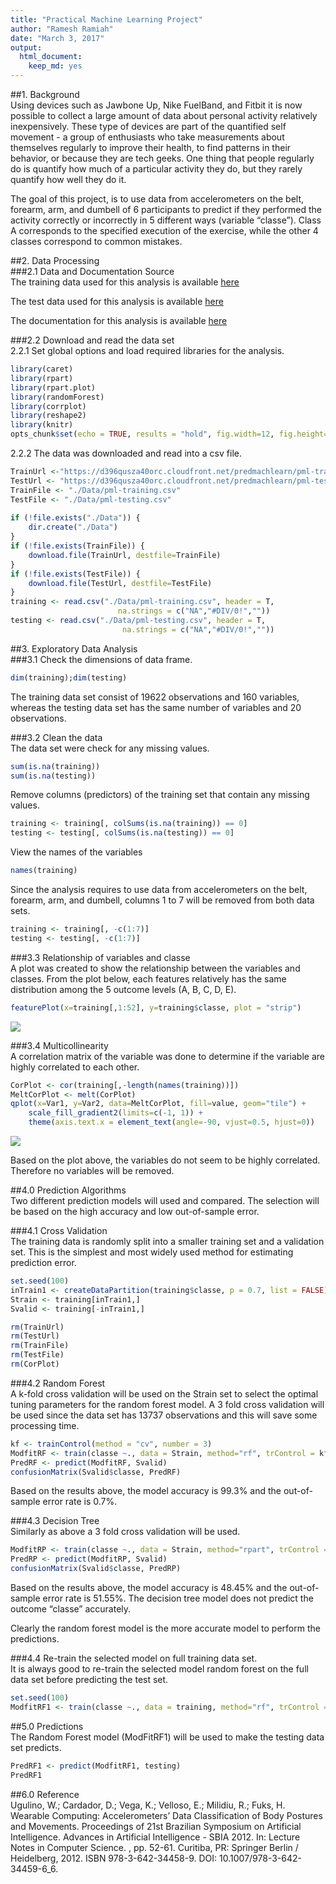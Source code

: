 ```yaml
---
title: "Practical Machine Learning Project"
author: "Ramesh Ramiah"
date: "March 3, 2017"
output: 
  html_document: 
    keep_md: yes
---
```

##1. Background  
Using devices such as Jawbone Up, Nike FuelBand, and Fitbit it is now possible to collect a large amount of data about personal activity relatively inexpensively. These type of devices are part of the quantified self movement - a group of enthusiasts who take measurements about themselves regularly to improve their health, to find patterns in their behavior, or because they are tech geeks. One thing that people regularly do is quantify how much of a particular activity they do, but they rarely quantify how well they do it.  
  
The goal of this project, is to use data from accelerometers on the belt, forearm, arm, and dumbell of 6 participants to predict if they performed the activity correctly or incorrectly in 5 different ways (variable "classe"). Class A corresponds to the specified execution of the exercise, while the other 4 classes correspond to common mistakes.  
  
##2. Data Processing  
###2.1 Data and Documentation Source  
The training data used for this analysis is available [here](https://d396qusza40orc.cloudfront.net/predmachlearn/pml-training.csv)  
  
The test data used for this analysis is available [here](https://d396qusza40orc.cloudfront.net/predmachlearn/pml-testing.csv)  
  
The documentation for this analysis is available [here](http://groupware.les.inf.puc-rio.br/har#ixzz4aEDRLc7c)  
  
###2.2 Download and read the data set  
2.2.1 Set global options and load required libraries for the analysis.    
```r
library(caret)
library(rpart)
library(rpart.plot)
library(randomForest)
library(corrplot)
library(reshape2)
library(knitr)
opts_chunk$set(echo = TRUE, results = "hold", fig.width=12, fig.height=8, warning=FALSE, message=FALSE)  
```  
  
2.2.2 The data was downloaded and read into a csv file.  
```r
TrainUrl <-"https://d396qusza40orc.cloudfront.net/predmachlearn/pml-training.csv"
TestUrl <- "https://d396qusza40orc.cloudfront.net/predmachlearn/pml-testing.csv"
TrainFile <- "./Data/pml-training.csv"
TestFile <- "./Data/pml-testing.csv"
    
if (!file.exists("./Data")) {
    dir.create("./Data")
}
if (!file.exists(TrainFile)) {
    download.file(TrainUrl, destfile=TrainFile)
}
if (!file.exists(TestFile)) {
    download.file(TestUrl, destfile=TestFile)
}
training <- read.csv("./Data/pml-training.csv", header = T, 
                        na.strings = c("NA","#DIV/0!",""))  
testing <- read.csv("./Data/pml-testing.csv", header = T, 
                         na.strings = c("NA","#DIV/0!",""))
```  
  
##3. Exploratory Data Analysis  
###3.1 Check the dimensions of data frame.  
```r
dim(training);dim(testing)
```  
  
The training data set consist of 19622 observations and 160 variables, whereas the testing data set has the same number of variables and 20 observations.  
  
###3.2 Clean the data  
The data set were check for any missing values.  
```r
sum(is.na(training))
sum(is.na(testing))
```  
  
Remove columns (predictors) of the training set that contain any missing values.  
```r
training <- training[, colSums(is.na(training)) == 0]
testing <- testing[, colSums(is.na(testing)) == 0]
```  
  
View the names of the variables  
```r
names(training)
```  
  
Since the analysis requires to use data from accelerometers on the belt, forearm, arm, and dumbell, columns 1 to 7 will be removed from both data sets.  
```r
training <- training[, -c(1:7)]
testing <- testing[, -c(1:7)]
```  
  
###3.3 Relationship of variables and classe  
A plot was created to show the relationship between the variables and classes. From the plot below, each features relatively has the same distribution among the 5 outcome levels (A, B, C, D, E).  
```r
featurePlot(x=training[,1:52], y=training$classe, plot = "strip")
```  
  
![](./Plots/PML_Plot1.png)  
  
###3.4 Multicollinearity  
A correlation matrix of the variable was done to determine if the variable are highly correlated to each other.  
```r
CorPlot <- cor(training[,-length(names(training))])
MeltCorPlot <- melt(CorPlot)
qplot(x=Var1, y=Var2, data=MeltCorPlot, fill=value, geom="tile") +
    scale_fill_gradient2(limits=c(-1, 1)) +
    theme(axis.text.x = element_text(angle=-90, vjust=0.5, hjust=0))
```  
  
![](./Plots/PML_Plot3.png)    
  
Based on the plot above, the variables do not seem to be highly correlated. Therefore no variables will be removed.  
  
  
##4.0 Prediction Algorithms  
Two different prediction models will used and compared. The selection will be based on the high accuracy and low out-of-sample error.  
  
###4.1 Cross Validation  
The training data is randomly split into a smaller training set and a validation set. This is the simplest and most widely used method for estimating prediction
error.  
```r
set.seed(100)
inTrain1 <- createDataPartition(training$classe, p = 0.7, list = FALSE)
Strain <- training[inTrain1,]
Svalid <- training[-inTrain1,]
```  
  
```r
rm(TrainUrl)
rm(TestUrl)
rm(TrainFile)
rm(TestFile)
rm(CorPlot)
```
  
###4.2 Random Forest  
A k-fold cross validation will be used on the Strain set to select the optimal tuning parameters for the random forest model. A 3 fold cross validation will be used since the data set has 13737 observations and this will save some processing time.  
```r
kf <- trainControl(method = "cv", number = 3)
ModfitRF <- train(classe ~., data = Strain, method="rf", trControl = kf)
PredRF <- predict(ModfitRF, Svalid)
confusionMatrix(Svalid$classe, PredRF)
```  
  
Based on the results above, the model accuracy is 99.3% and the out-of-sample error rate is 0.7%.  
  
###4.3 Decision Tree  
Similarly as above a 3 fold cross validation will be used.  
```r
ModfitRP <- train(classe ~., data = Strain, method="rpart", trControl = kf)
PredRP <- predict(ModfitRP, Svalid)
confusionMatrix(Svalid$classe, PredRP)
```  
  
Based on the results above, the model accuracy is 48.45% and the out-of-sample error rate is 51.55%. The decision tree model does not predict the outcome "classe" accurately.  
  
Clearly the random forest model is the more accurate model to perform the predictions.  
    
###4.4 Re-train the selected model on full training data set.  
It is always good to re-train the selected model random forest on the full data set before predicting the test set.  
```r
set.seed(100)
ModfitRF1 <- train(classe ~., data = training, method="rf", trControl = kf)
```  
  
##5.0 Predictions  
The Random Forest model (ModFitRF1) will be used to make the testing data set predicts.  
```r
PredRF1 <- predict(ModfitRF1, testing)
PredRF1
```  
  
##6.0 Reference  
Ugulino, W.; Cardador, D.; Vega, K.; Velloso, E.; Milidiu, R.; Fuks, H. Wearable Computing: Accelerometers' Data Classification of Body Postures and Movements. Proceedings of 21st Brazilian Symposium on Artificial Intelligence. Advances in Artificial Intelligence - SBIA 2012. In: Lecture Notes in Computer Science. , pp. 52-61. Curitiba, PR: Springer Berlin / Heidelberg, 2012. ISBN 978-3-642-34458-9. DOI: 10.1007/978-3-642-34459-6_6.
  
